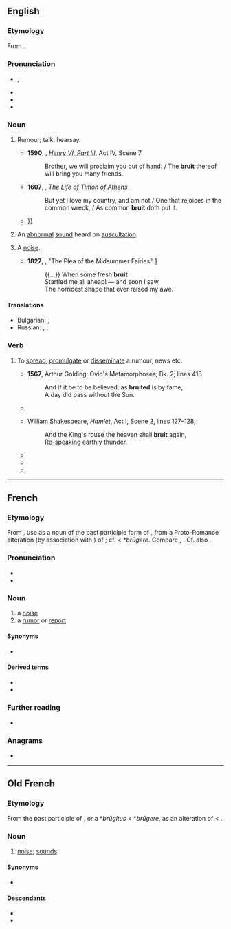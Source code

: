 {{also|brúit}}
==English==

===Etymology===
From {{der|en|fro|bruit}}.

===Pronunciation===
* {{enPR|bro͞ot}}, {{IPA|en|/bɹuːt/}}
* {{rhymes|en|uːt}}
* {{audio|en|LL-Q1860 (eng)-I learned some phrases-bruit.wav|Audio (UK)}}
* {{homophones|en|brute}}

===Noun===
{{en-noun|~}}

# {{lb|en|archaic}} Rumour; talk; hearsay.
#* '''1590''', {{w|William Shakespeare}}, ''[[s:The Third Part of King Henry the Sixth|Henry VI, Part III]]'', Act IV, Scene 7
#*: Brother, we will proclaim you out of hand: / The '''bruit''' thereof will bring you many friends.
#* '''1607''', {{w|William Shakespeare}}, ''[[s:The Life of Timon of Athens|The Life of Timon of Athens]]''
#*: But yet I love my country, and am not / One that rejoices in the common wreck, / As common '''bruit''' doth put it.
#* {{quote-book|en|year=1922|author={{w|Michael Arlen}}|title=[http://openlibrary.org/works/OL1519647W “Piracy”: A Romantic Chronicle of These Days]|chapter=Ep./1/1
|passage=And so it had always pleased M. Stutz to expect great things from the dark young man whom he had first seen in his early twenties ; and his expectations had waxed rather than waned on hearing the faint '''bruit''' of the love of Ivor and Virginia—for Virginia, M. Stutz thought, would bring fineness to a point in a man like Ivor Marlay, {{...}} }}
# {{lb|en|medicine}} An [[abnormal]] [[sound]] heard on [[auscultation]]. {{qualifier|French pronunciation}}
# {{lb|en|obsolete}} A [[noise]].
#* '''1827''', {{w|Thomas Hood}}, "The Plea of the Midsummer Fairies" [https://books.google.com/books?id=5skjAAAAMAAJ&pg=PA6&dq=%22When+some+fresh+bruit+Startled+me+all+aheap!+and+soon+I+saw+The+horridest+shape+that+ever+raised+my+awe.%22&hl=en&newbks=1&newbks_redir=0&sa=X&ved=2ahUKEwjFwuPeiZXnAhUpnOAKHdizB4AQ6AEwC3oECBIQAg#v=onepage&q=%22When%20some%20fresh%20bruit%20Startled%20me%20all%20aheap!%20and%20soon%20I%20saw%20The%20horridest%20shape%20that%20ever%20raised%20my%20awe.%22&f=false]
#*: {{...}} When some fresh '''bruit'''<br>Startled me all aheap! &mdash; and soon I saw<br>The horridest shape that ever raised my awe.

====Translations====
{{trans-top|rumour, hearsay}}
* Bulgarian: {{t+|bg|слух|m}}, {{t+|bg|мълва}}
* Russian: {{t+|ru|молва́|f}}, {{t+|ru|слу́хи|p}}, {{t|ru|то́лки|p}}
{{trans-mid}}
{{trans-bottom}}

===Verb===
{{en-verb}}

# {{lb|en|US|archaic British}} To [[spread]], [[promulgate]] or [[disseminate]] a rumour, news etc.
#* '''1567''', Arthur Golding: Ovid's Metamorphoses; Bk. 2; lines 418
#*: And if it be to be believed, as '''bruited''' is by fame,<br>A day did pass without the Sun.
#* {{quote-book|en|year=1590|author=Thomas Hariot|title=A Brief and True Report of the new found land of Virginia|passage=There haue bin diuers and variable reportes with some slaunderous and shamefull speeches '''bruited''' abroade by many that returned from thence.}}
#* {{circa|1600}} William Shakespeare, ''Hamlet'', Act I, Scene 2, lines 127–128,
#*: And the King's rouse the heaven shall '''bruit''' again,
#*: Re-speaking earthly thunder.
#* {{quote-book|en|year=1942|author=George Rawlinson, transl.|title=The Persian Wars|url=http://mcadams.posc.mu.edu/txt/ah/herodotus/|chapter=Erato|by=Herodotus|passage=In course of time Ariston died; and Demaratus received the kingdom: but it was fated, as it seems, that these words, when '''bruited''' abroad, should strip him of his sovereignty.}}
#* {{quote-book|en|year=1997|author=Don DeLillo|title=Underworld|passage=Paranoid. Now he knew what it meant, this word that was bandied and '''bruited''' so easily, and he sensed the connections being made around him.}}
#* {{quote-web|en|date=2010-08-04
|year=
|first=
|last=
|author=Darren Murph
|authorlink=
|title=China's maglev trains to hit 1,000km/h in three years
|site=Engadget
|url=http://www.engadget.com/2010/08/04/chinas-maglev-trains-to-hit-1-000kph-in-three-years-doc-brown/
|archiveorg=
|accessdate=2013-03-18
|passage=… it's '''bruited''' that the tunnel would cost "10 to 20 million yuan …
}}

----

==French==

===Etymology===
From {{etyl|fro|fr}} {{m|fro|bruit}}, use as a noun of the past participle form of {{m|fr|bruire||to roar}}, from a Proto-Romance alteration (by association with {{m|fr|braire||cry}}) of {{etyl|la|fr}} {{m|la|rugitus||roar}}; cf. {{der|fr|VL.|*brugitus}} < *''brūgere''. Compare {{cog|es|ruido}}, {{cog|pt|ruído}}. Cf. also {{m|fr|rut}}.

===Pronunciation===
* {{fr-IPA}}
* {{audio|fr|Fr-bruit.ogg|audio}}

===Noun===
{{fr-noun|m}}

# a [[noise]]
# a [[rumor]] or [[report]]

====Synonyms====
* {{sense|noise}} {{q|Louisiana}} {{l|fr|hélas|g=m}}

====Derived terms====
* {{l|fr|bruitage}}
* {{l|fr|bruiteur}}

===Further reading===
* {{R:TLFi}}

===Anagrams===
* {{l|fr|tribu}}

----

==Old French==

===Etymology===
From the past participle of {{m|fro|bruire}}, or a {{etyl|VL.|fro}} *''brūgitus'' < *''brūgere'', as an alteration of {{etyl|la|fro}} {{m|la|rugitus}} < {{m|la|rugīre}}.

===Noun===
{{fro-noun|m}}

# [[noise]]; [[sound]]s

====Synonyms====
* {{l|fro|noise}}

====Descendants====
* {{desc|en|bruit}}
* {{desc|fr|bruit}}